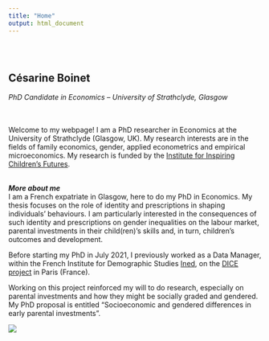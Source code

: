 ```yaml
---
title: "Home"
output: html_document
---
```


<style type="text/css">
.title {
  display: none;
}

#getting-started img {
  margin-right: 10px;
}

</style>

<div class="row" style="padding-top: 30px;">
<div class="col-sm-8">

# **Césarine Boinet**
<i> PhD Candidate in Economics – University of Strathclyde, Glasgow </i>
 

<br> <br>
Welcome to my webpage! I am a PhD researcher in Economics at the University of Strathclyde (Glasgow, UK). My research interests are in the fields of family economics, gender, applied econometrics and empirical microeconomics. My research is funded by the [Institute for Inspiring Children's Futures](https://inspiringchildrensfutures.org/).

<br>
<i> <b> More about me </i> </b>
<br>
I am a French expatriate in Glasgow, here to do my PhD in Economics. My thesis focuses on the role of identity and prescriptions in shaping individuals' behaviours. I am particularly interested in the consequences of such identity and prescriptions on gender inequalities on the labour market, parental investments in their child(ren)'s skills and, in turn, children's outcomes and development.


Before starting my PhD in July 2021, I previously worked as a Data Manager, within the French Institute for Demographic Studies [Ined](https://www.ined.fr/), on the [DICE project](https://dice.site.ined.fr) in Paris (France).

Working on this project reinforced my will to do research, especially on parental investments and how they might be socially graded and gendered. My PhD proposal is entitled "Socioeconomic and gendered differences in early parental investments".


</div>
<div class="col-sm-4">



![](Images/cb.jpg)
</a>






</div>